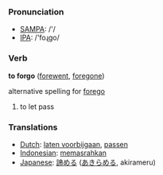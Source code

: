 === Pronunciation ===
*[[w:SAMPA|SAMPA]]: /'/
*[[w:IPA|IPA]]: /'foɻgo/

=== Verb ===

'''to forgo''' ([[forewent]], [[foregone]])

alternative spelling for [[forego]]

# to let pass

=== Translations ===
*[[Dutch]]: [[laten voorbijgaan]], [[passen]]
*[[Indonesian]]: [[pasrah|memasrahkan]]
*[[Japanese]]: [[諦める]] ([[あきらめる]], akirameru)